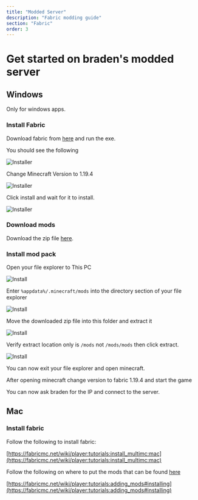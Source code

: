 ```yaml
---
title: "Modded Server"
description: "Fabric modding guide"
section: "Fabric"
order: 3
---
```


# Get started on braden's modded server

## Windows

Only for windows apps.

### Install Fabric

Download fabric from [here](https://maven.fabricmc.net/net/fabricmc/fabric-installer/0.11.2/fabric-installer-0.11.2.jar) and run the exe.

You should see the following

![Installer](/img/fabric_installed_first.png)

Change Minecraft Version to 1.19.4

![Installer](/img/fabric_installed_second.png)

Click install and wait for it to install.

![Installer](/img/fabric_installed_third.png)

### Download mods

Download the zip file [here](https://drive.proton.me/urls/N9AFF6AF48#tMvr75a6HqBN).

### Install mod pack

Open your file explorer to This PC

![Install](/img/install_modpack_first.png)

Enter `%appdata%/.minecraft/mods` into the directory section of your file explorer

![Install](/img/install_modpack_second.png)

Move the downloaded zip file into this folder and extract it

![Install](/img/install_modpack_third.png)

Verify extract location only is `/mods` not `/mods/mods` then click extract.

![Install](/img/install_modpack_fourth.png)

You can now exit your file explorer and open minecraft.

After opening minecraft change version to fabric 1.19.4 and start the game

You can now ask braden for the IP and connect to the server.

## Mac

### Install fabric

Follow the following to install fabric:

[https://fabricmc.net/wiki/player:tutorials:install_multimc:mac](https://fabricmc.net/wiki/player:tutorials:install_multimc:mac)

Follow the following on where to put the mods that can be found [here](https://drive.proton.me/urls/N9AFF6AF48#tMvr75a6HqBN)

[https://fabricmc.net/wiki/player:tutorials:adding_mods#installing](https://fabricmc.net/wiki/player:tutorials:adding_mods#installing)